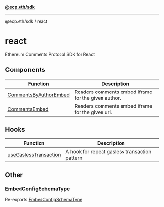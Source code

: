 [**@ecp.eth/sdk**](/sdk-reference/index.mdx)

***

[@ecp.eth/sdk](/sdk-reference/index.mdx) / react

# react

Ethereum Comments Protocol SDK for React

## Components

| Function | Description |
| ------ | ------ |
| [CommentsByAuthorEmbed](/sdk-reference/react/functions/CommentsByAuthorEmbed.mdx) | Renders comments embed iframe for the given author. |
| [CommentsEmbed](/sdk-reference/react/functions/CommentsEmbed.mdx) | Renders comments embed iframe for the given uri. |

## Hooks

| Function | Description |
| ------ | ------ |
| [useGaslessTransaction](/sdk-reference/react/functions/useGaslessTransaction.mdx) | A hook for repeat gasless transaction pattern |

## Other

### EmbedConfigSchemaType

Re-exports [EmbedConfigSchemaType](/sdk-reference/schemas/type-aliases/EmbedConfigSchemaType.mdx)
